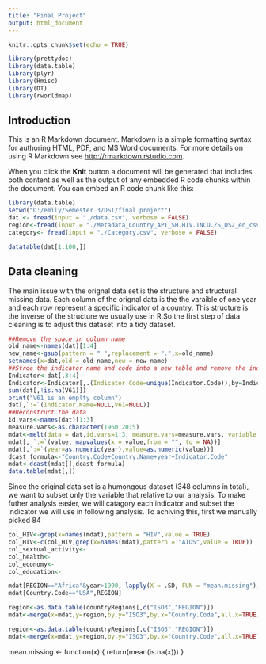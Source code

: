 ---
title: "Final Project"
output: html_document
---

```{r setup, include=FALSE}
knitr::opts_chunk$set(echo = TRUE)
```


```{r libraries, echo=FALSE}
library(prettydoc)
library(data.table)
library(plyr)
library(Hmisc)
library(DT)
library(rworldmap)
```

## Introduction

This is an R Markdown document. Markdown is a simple formatting syntax for authoring HTML, PDF, and MS Word documents. For more details on using R Markdown see <http://rmarkdown.rstudio.com>.

When you click the **Knit** button a document will be generated that includes both content as well as the output of any embedded R code chunks within the document. You can embed an R code chunk like this:

```{r read_data, echo=FALSE}
library(data.table)
setwd("D:/emily/Semester 3/DSI/final project")
dat <- fread(input = "./data.csv", verbose = FALSE)
region<-fread(input = "./Metadata_Country_API_SH.HIV.INCD.ZS_DS2_en_csv_v2.csv", verbose = FALSE)
category<- fread(input = "./Category.csv", verbose = FALSE)

datatable(dat[1:100,])

```

## Data cleaning

The main issue with the orignal data set is the structure and structural missing data. Each column of the orignal data is the the varaible of one year and each row represent a specific indicator of a country. This structure is the inverse of the structure we usually use in R.So the first step of data cleaning is to adjust this dataset into a tidy dataset.

```{r data_melt}
##Remove the space in column name
old_name<-names(dat)[1:4]
new_name<-gsub(pattern = " ",replacement = ".",x=old_name)
setnames(x=dat,old = old_name,new = new_name)
##Stroe the indicator name and code into a new table and remove the indicator name from the original dataset.
Indicator<-dat[,3:4]
Indicator<-Indicator[,.(Indicator.Code=unique(Indicator.Code)),by=Indicator.Name]
sum(dat[,!is.na(V61)])
print("V61 is an emplty column")
dat[,`:=`(Indicator.Name=NULL,V61=NULL)]
##Reconstruct the data 
id.vars<-names(dat)[1:3]
measure.vars<-as.character(1960:2015)
mdat<-melt(data = dat,id.vars=1:3, measure.vars=measure.vars, variable.name = "year",variable.factor = FALSE)
mdat[, `:=`(value, mapvalues(x = value,from = "", to = NA))]
mdat[,`:=`(year=as.numeric(year),value=as.numeric(value))]
dcast_formula<-"Country.Code+Country.Name+year~Indicator.Code"
mdat<-dcast(mdat[],dcast_formula)
data.table(mdat[,])

```

Since the original data set is a humongous dataset (348 columns in total), we want to subset only the variable that relative to our analysis. To make futher analysis easier, we will catagory each indicator and subset the indicator we will use in following analysis. To achiving this, first we manually picked 84
```{r check_missing}


col_HIV<-grep(x=names(mdat),pattern = "HIV",value = TRUE)
col_HIV<-c(col_HIV,grep(x=names(mdat),pattern = "AIDS",value = TRUE))
col_sextual_activity<-
col_health<-
col_economy<-
col_education<-

mdat[REGION=="Africa"&year>1990, lapply(X = .SD, FUN = "mean.missing"),by=year,.SDcols=c(col_HIV,AIDS_col)]
mdat[Country.Code=="USA",REGION]
```
```{r data_cleaning}
region<-as.data.table(countryRegions[,c("ISO3","REGION")])
mdat<-merge(x=mdat,y=region,by.y="ISO3",by.x="Country.Code",all.x=TRUE)

```

```{r data_merging}
region<-as.data.table(countryRegions[,c("ISO3","REGION")])
mdat<-merge(x=mdat,y=region,by.y="ISO3",by.x="Country.Code",all.x=TRUE)
```


mean.missing <- function(x) {
return(mean(is.na(x)))
}
